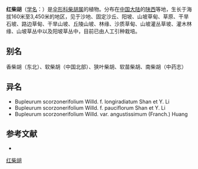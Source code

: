 {{NoteTA|G1=LS}}
{{Speciesbox
| name = 红柴胡
| status = 
| status_system = 
| image =
| genus = Bupleurum
| species = scorzonerifolium
| authority = Willd.
}}

'''红柴胡'''（[[学名|学名]]：{{lang|la|''Bupleurum scorzonerifolium''}}）是[[伞形科|伞形科]][[柴胡属|柴胡属]]的植物。分布在[[中国大陆|中国大陆]]的[[陕西|陕西]]等地，生长于海拔160米至3,450米的地区，见于沙地、固定沙丘、阳坡、山坡草甸、草原、干旱石坡、路边草甸、干旱山坡、丘陵山坡、林缘、沙质草甸、山坡灌丛草坡、灌木林缘、山坡草丛中以及阳坡草丛中，目前已由人工引种栽培。

== 别名 ==
香柴胡（东北）、软柴胡（中国北部）、狭叶柴胡、软苗柴胡、南柴胡（中药志）

== 异名 ==
* Bupleurum scorzonerifolium Willd. f. longiradiatum Shan et Y. Li
* Bupleurum scorzonerifolium Willd. f. pauciflorum Shan et Y. Li
* Bupleurum scorzonerifolium Willd. var. angustissimum (Franch.) Huang

== 参考文献 ==
<div class="references-small">
* {{cite web| url =http://www.bioinfo.cn/db05/KmzwSpecies.php?action=view&id=22700| title =红柴胡| work =《中国高等植物数据库全库》| publisher =中国科学院微生物研究所| author =昆明植物研究所| accessdate =2009-02-25| deadurl =yes| archiveurl =https://web.archive.org/web/20160305074909/http://www.bioinfo.cn/db05/KmzwSpecies.php?action=view&id=22700| archivedate =2016-03-05}}
</div>
{{Taxonbar|from=Q15231634}}

[[Category:柴胡属|红柴胡]]


{{Apiales-stub}}